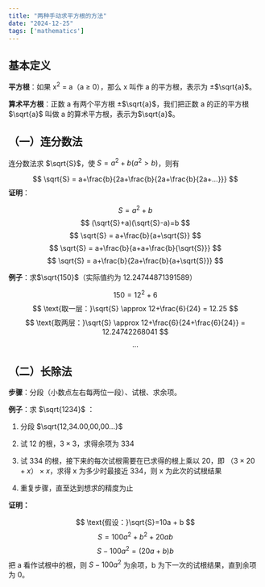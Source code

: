 ```yaml
---
title: "两种手动求平方根的方法"
date: "2024-12-25"
tags: ['mathematics']
---
```



## 基本定义


**平方根**：如果 x<sup>2</sup> = a（a ≥ 0），那么 x 叫作 a 的平方根，表示为 ±$\sqrt{a}$。

**算术平方根**：正数 a 有两个平方根 ±$\sqrt{a}$，我们把正数 a 的正的平方根 $\sqrt{a}$ 叫做 a 的算术平方根，表示为$\sqrt{a}$。

## （一）连分数法


连分数法求 $\sqrt{S}$，使 $S = a^2 + b(a^2 > b)$，则有 

$$
\sqrt{S} = a+\frac{b}{2a+\frac{b}{2a+\frac{b}{2a+...}}}
$$
**证明**：

$$
S=a^2+b
$$
$$
(\sqrt{S}+a)(\sqrt{S}-a)=b
$$
$$
\sqrt{S} = a+\frac{b}{a+\sqrt{S}}
$$
$$
\sqrt{S} = a+\frac{b}{a+a+\frac{b}{\sqrt{S}}}
$$
$$
\sqrt{S} = a+\frac{b}{2a+\frac{b}{a+\sqrt{S}}}
$$

**例子**：求$\sqrt{150}$（实际值约为 12.24744871391589）

$$
150=12^2+6
$$
$$
\text{取一层：}\sqrt{S} \approx 12+\frac{6}{24} = 12.25
$$
$$
\text{取两层：}\sqrt{S} \approx 12+\frac{6}{24+\frac{6}{24}} = 12.24742268041
$$
$$
...
$$
## （二）长除法


**步骤**：分段（小数点左右每两位一段）、试根、求余项。


**例子**：求 $\sqrt{1234}$ ：

1. 分段 $\sqrt{12,34.00,00,00...}$

2. 试 12 的根，$3 \times 3$，求得余项为 334

3. 试 334 的根，接下来的每次试根需要在已求得的根上乘以 20，即 $（3 \times 20+x） \times x$，求得 x 为多少时最接近 334，则 x 为此次的试根结果

4. 重复步骤，直至达到想求的精度为止


**证明：**

$$
\text{假设：}\sqrt{S}=10a + b
$$
$$
S=100a^2+b^2+20ab
$$
$$
S - 100a^2=(20a+b)b
$$
把 a 看作试根中的根，则 $S-100a^2$ 为余项，b 为下一次的试根结果，直到余项为 0。

